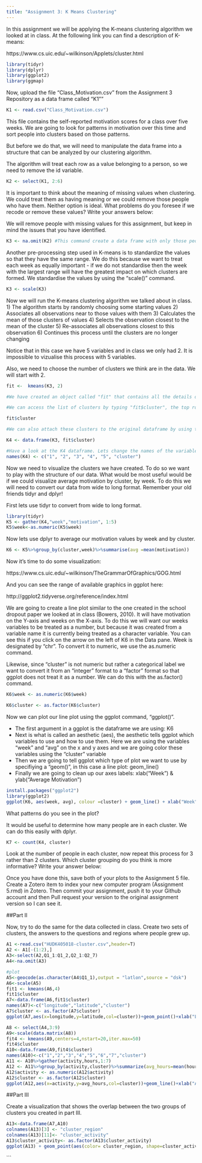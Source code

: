 ```yaml
---
title: "Assignment 3: K Means Clustering"
---
```


In this assignment we will be applying the K-means clustering algorithm we looked at in class. At the following link you can find a description of K-means:

https://www.cs.uic.edu/~wilkinson/Applets/cluster.html


```r
library(tidyr)
library(dplyr)
library(ggplot2)
library(ggmap)
```

Now, upload the file "Class_Motivation.csv" from the Assignment 3 Repository as a data frame called "K1""
```r

K1 <- read.csv("Class_Motivation.csv")

```

This file contains the self-reported motivation scores for a class over five weeks. We are going to look for patterns in motivation over this time and sort people into clusters based on those patterns.

But before we do that, we will need to manipulate the data frame into a structure that can be analyzed by our clustering algorithm.

The algorithm will treat each row as a value belonging to a person, so we need to remove the id variable.

```r
K2 <- select(K1, 2:6)

```

It is important to think about the meaning of missing values when clustering. We could treat them as having meaning or we could remove those people who have them. Neither option is ideal. What problems do you foresee if we recode or remove these values? Write your answers below:



We will remove people with missing values for this assignment, but keep in mind the issues that you have identified.


```r

K3 <- na.omit(K2) #This command create a data frame with only those people with no missing values. It "omits" all rows with missing values, also known as a "listwise deletion". EG - It runs down the list deleting rows as it goes.

```

Another pre-processing step used in K-means is to standardize the values so that they have the same range. We do this because we want to treat each week as equally important - if we do not standardise then the week with the largest range will have the greatest impact on which clusters are formed. We standardise the values by using the "scale()" command.

```r

K3 <- scale(K3)

```


Now we will run the K-means clustering algorithm we talked about in class. 
1) The algorithm starts by randomly choosing some starting values 
2) Associates all observations near to those values with them
3) Calculates the mean of those clusters of values
4) Selects the observation closest to the mean of the cluster
5) Re-associates all observations closest to this observation
6) Continues this process until the clusters are no longer changing

Notice that in this case we have 5 variables and in class we only had 2. It is impossible to vizualise this process with 5 variables.

Also, we need to choose the number of clusters we think are in the data. We will start with 2.

```r

fit <-  kmeans(K3, 2) 

#We have created an object called "fit" that contains all the details of our clustering including which observations belong to each cluster.

#We can access the list of clusters by typing "fit$cluster", the top row corresponds to the original order the rows were in. Notice we have deleted some rows.

fit$cluster

#We can also attach these clusters to the original dataframe by using the "data.frame" command to create a new data frame called K4.

K4 <- data.frame(K3, fit$cluster)

#Have a look at the K4 dataframe. Lets change the names of the variables to make it more convenient with the names() command.
names(K4) <- c("1", "2", "3", "4", "5", "cluster")

```

Now we need to visualize the clusters we have created. To do so we want to play with the structure of our data. What would be most useful would be if we could visualize average motivation by cluster, by week. To do this we will need to convert our data from wide to long format. Remember your old friends tidyr and dplyr!

First lets use tidyr to convert from wide to long format.
```r
library(tidyr)
K5 <- gather(K4,"week","motivation", 1:5)
K5$week<-as.numeric(K5$week)
```

Now lets use dplyr to average our motivation values by week and by cluster.

```r
K6 <- K5%>%group_by(cluster,week)%>%summarise(avg =mean(motivation))

```

Now it's time to do some visualization: 

https://www.cs.uic.edu/~wilkinson/TheGrammarOfGraphics/GOG.html

And you can see the range of available graphics in ggplot here:

http://ggplot2.tidyverse.org/reference/index.html

We are going to create a line plot similar to the one created in the school dropout paper we looked at in class (Bowers, 2010). It will have motivation on the Y-axis and weeks on the X-axis. To do this we will want our weeks variables to be treated as a number, but because it was created from a variable name it is currently being treated as a character variable. You can see this if you click on the arrow on the left of K6 in the Data pane. Week is designated by "chr". To convert it to numeric, we use the as.numeric command. 

Likewise, since "cluster" is not numeric but rather a categorical label we want to convert it from an "integer" format to a "factor" format so that ggplot does not treat it as a number. We can do this with the as.factor() command.

```r

K6$week <- as.numeric(K6$week)

K6$cluster <- as.factor(K6$cluster)

```

Now we can plot our line plot using the ggplot command, "ggplot()".

- The first argument in a ggplot is the dataframe we are using: K6
- Next is what is called an aesthetic (aes), the aesthetic tells ggplot which variables to use and how to use them. Here we are using the variables "week" and "avg" on the x and y axes and we are going color these variables using the "cluster" variable
- Then we are going to tell ggplot which type of plot we want to use by specifiying a "geom()", in this case a line plot: geom_line()
- Finally we are going to clean up our axes labels: xlab("Week") & ylab("Average Motivation")

```r
install.packages("ggplot2")
library(ggplot2)
ggplot(K6, aes(week, avg), colour =cluster) + geom_line() + xlab("Week") + ylab("Average Motivation")

```

What patterns do you see in the plot?

It would be useful to determine how many people are in each cluster. We can do this easily with dplyr.

```r
K7 <- count(K4, cluster)
```

Look at the number of people in each cluster, now repeat this process for 3 rather than 2 clusters. Which cluster grouping do you think is more informative? Write your answer below:

Once you have done this, save both of your plots to the Assignment 5 file. Create a Zotero item to index your new computer program (Assignment 5.rmd) in Zotero. Then commit your assignment, push it to your Github account and then Pull request your version to the original assignment version so I can see it.

##Part II

Now, try to do the same for the data collected in class. Create two sets of clusters, the answers to the questions and regions where people grew up. 

```r
A1 <-read.csv("HUDK405018-cluster.csv",header=T)
A2 <- A1[-(1:2),]
A3<-select(A2,Q1_1:Q1_2,Q2_1:Q2_7)
A4<-na.omit(A3)
```
```r
#plot
A5<-geocode(as.character(A4$Q1_1),output = "latlon",source = "dsk")
A6<-scale(A5)
fit1 <- kmeans(A6,4)
fit1$cluster
A7<-data.frame(A6,fit1$cluster)
names(A7)<-c("longitude","latitude","cluster")
A7$cluster <- as.factor(A7$cluster)
ggplot(A7,aes(x=longitude,y=latitude,col=cluster))+geom_point()+xlab("Longitude")+ylab("Latitude")
```
```r
A8 <- select(A4,3:9)
A9<-scale(data.matrix(A8))
fit4 <- kmeans(A9,centers=4,nstart=20,iter.max=50)
fit4$cluster
A10<-data.frame(A9,fit4$cluster)
names(A10)<-c("1","2","3","4","5","6","7","cluster")
A11 <- A10%>%gather(activity,hours,1:7)
A12 <- A11%>%group_by(activity,cluster)%>%summarize(avg_hours=mean(hours))
A12$activity <- as.numeric(A12$activity)
A12$cluster <- as.factor(A12$cluster)
ggplot(A12,aes(x=activity,y=avg_hours,col=cluster))+geom_line()+xlab("Activity")+ylab("Average Hours")
```

##Part III

Create a visualization that shows the overlap between the two groups of clusters you created in part III.
```r
A13<-data.frame(A7,A10)
colnames(A13)[3] <- "cluster_region"
colnames(A13)[11]<- "cluster_activity"
A13$cluster_activity<- as.factor(A13$cluster_activity)
ggplot(A13) + geom_point(aes(color= cluster_region, shape=cluster_activity,x=longitude, y=latitude) ) 
```

```


